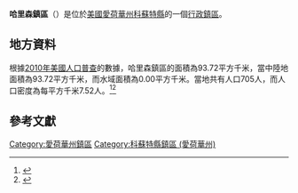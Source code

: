 {{noteTA
|G1=USState
|G2=地名
|G3=Unit
}}
{{Infobox settlement
|official_name            = 哈里森鎮區
|native_name = Harrison Township
|settlement_type          = [[行政鎮區|行政鎮區]]
|image_skyline            = 
|imagesize                = 
|image_map                = 
|mapsize                  = 
|pushpin_map  =USA Iowa
|pushpin_label = 哈里森鎮區
|pushpin_label_position   = top
|pushpin_map_caption      = 哈里森鎮區在愛荷華州的位置
|subdivision_type         = [[世界政區索引|國家]]
|subdivision_type1        = [[美国州份|州份]]
|subdivision_type2        = [[愛荷華州行政区划|縣]]
|subdivision_name         = [[美国|美国]]
|subdivision_name1        = [[愛荷華州|愛荷華州]]
|subdivision_name2        = [[科蘇特縣_(愛荷華州)|科蘇特縣]]
|elevation_ft             = 1164
|elevation_m              = 356
|timezone                 = [[北美中部時區|北美中部時區]]
|area_total_km2           = 93.72
|area_land_km2            = 93.72
|area_water_km2           = 0.00
|area_total_sq_mi         = 
|area_land_sq_mi          = 
|area_water_sq_mi         = 
|population_as_of         = [[2010年美國人口普查|2010]]
|population_footnotes     = 
|population_total         = 705
|population_density_km2   = auto
|population_density_sq_mi = auto
|utc_offset               = -6
|coordinates              = {{coord|43|23|00|N|94|16|00|W|type:city_region:US-AL_source:GNS-enwiki|display=inline,title}}
| coor_pinpoint           = 
| coordinates_footnotes   = 
|timezone_DST             = CDT
|utc_offset_DST           = -5
|postal_code_type         = [[美國郵區編號|郵區編號]]
|postal_code              = 
|area_code                = {{link-en|电话区号515|Area code 515|515}}
|blank_name = [[地名信息系统|GNIS ID]]
|blank_info = 468013
}}
'''哈里森鎮區'''（{{lang-en|Harrison Township}}）是位於[[美國|美國]][[愛荷華州|愛荷華州]][[科蘇特縣_(愛荷華州)|科蘇特縣]]的一個[[行政鎮區|行政鎮區]]。

== 地方資料 ==
根據[[2010年美國人口普查|2010年美國人口普查]]的數據，哈里森鎮區的面積為93.72平方千米，當中陸地面積為93.72平方千米，而水域面積為0.00平方千米。當地共有人口705人，而人口密度為每平方千米7.52人。<ref name="GR8">{{cite web|url=http://factfinder2.census.gov|publisher=[[美国人口调查局|美国人口调查局]]|accessdate=2011-05-14|title=American FactFinder|archive-date=2013-09-11|archive-url=https://web.archive.org/web/20130911234518/http://factfinder2.census.gov/|dead-url=no}}</ref><ref>{{cite web|url=https://www.citypopulation.de/en/usa/iowa/admin/|title=USA: Iowa (Counties and Townships) - City Population}}</ref>

== 參考文獻 ==
{{reflist}}

{{科蘇特縣 (愛荷華州)}}

{{DEFAULTSORT:Harrison Township}}
[[Category:愛荷華州鎮區|Category:愛荷華州鎮區]]
[[Category:科蘇特縣鎮區_(愛荷華州)|Category:科蘇特縣鎮區 (愛荷華州)]]

{{Iowa-geo-stub}}